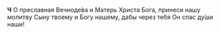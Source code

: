**Ч** О преславная Вечноде́ва и Матерь Христа Бога, принеси нашу молитву Сыну твоему и Богу нашему, дабы через тебя Он спас ду́ши наши!
